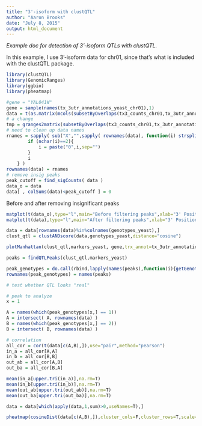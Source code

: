 ```yaml
---
title: "3'-isoform with clustQTL"
author: "Aaron Brooks"
date: "July 8, 2015"
output: html_document
---
```

*Example doc for detection of 3'-isoform QTLs with clustQTL.*

In this example, I use 3'-isoform data for chr01, since that's what is included with the clustQTL package. 

```r
library(clustQTL)
library(GenomicRanges)
library(ggbio)
library(pheatmap)
```

```r
#gene = "YAL041W"
gene = sample(names(tx_3utr_annotations_yeast_chr01),1)
data = t(as.matrix(mcols(subsetByOverlaps(tx3_counts_chr01,tx_3utr_annotations_yeast_chr01[gene]))))
# a change
tmp = granges2matrix(subsetByOverlaps(tx3_counts_chr01,tx_3utr_annotations_yeast_chr01[gene])) 
# need to clean up data names
rnames = sapply( sub("X","",sapply( rownames(data), function(i) strsplit(i,"_")[[1]][1] ) ), function(i) {
		if (nchar(i)==2){ 
			i = paste("0",i,sep="")
		} 
		i
	} )
rownames(data) = rnames
# remove insig peaks
peak_cutoff = find_sigCounts( data )
data_o = data
data[ , colSums(data)<peak_cutoff ] = 0
```

Before and after removing insignificant peaks

```r
matplot(t(data_o),type="l",main="Before filtering peaks",xlab="3' Position",ylab="Sequencing Counts")
matplot(t(data),type="l",main="After filtering peaks",xlab="3' Position",ylab="Sequencing Counts")
```

```r
data = data[rownames(data)%in%colnames(genotypes_yeast),]
clust_qtl = clustANDscore(data,genotypes_yeast,distance="cosine")
```

```r
plotManhattan(clust_qtl,markers_yeast, gene,trx_annot=tx_3utr_annotations_yeast_chr01)
```

```r
peaks = findQTLPeaks(clust_qtl,markers_yeast)

peak_genotypes = do.call(rbind,lapply(names(peaks),function(i){getGenotypes(i,genotypes_yeast)}))
rownames(peak_genotypes) = names(peaks)

# test whether QTL looks "real"

# peak to analyze
x = 1

A = names(which(peak_genotypes[x,] == 1))
A = intersect( A, rownames(data) )
B = names(which(peak_genotypes[x,] == 2))
B = intersect( B, rownames(data) )

# correlation
all_cor = cor(t(data[c(A,B),]),use="pair",method="pearson")
in_a = all_cor[A,A]
in_b = all_cor[B,B]
out_ab = all_cor[A,B]
out_ba = all_cor[B,A]

mean(in_a[upper.tri(in_a)],na.rm=T)
mean(in_b[upper.tri(in_b)],na.rm=T)
mean(out_ab[upper.tri(out_ab)],na.rm=T)
mean(out_ba[upper.tri(out_ba)],na.rm=T)

data = data[which(apply(data,1,sum)>0,useNames=T),]
```

```r
pheatmap(cosineDist(data[c(A,B),]),cluster_cols=F,cluster_rows=T,scale="row",annotation_row=data.frame(rbind(cbind(A,"S"),cbind(B,"Y")),row.names=1))
```
